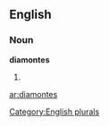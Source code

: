 ==English==

===Noun===
'''diamontes'''

# {{plural of|[[diamonte]]}}

[[Category:English plurals]]

[[ar:diamontes]]